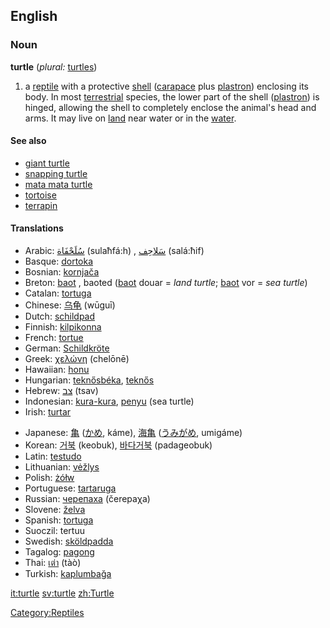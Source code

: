 ==English==
=== Noun ===
'''turtle''' (''plural:'' [[turtles]])

#a [[reptile]] with a protective [[shell]] ([[carapace]] plus [[plastron]]) enclosing its body. In most [[terrestrial]] species, the lower part of the shell ([[plastron]]) is hinged, allowing the shell to completely enclose the animal's head and arms. It may live on [[land]] near water or in the [[water]].

==== See also ====
*[[giant turtle]]
*[[snapping turtle]]
*[[mata mata turtle]]
*[[tortoise]]
*[[terrapin]]

====Translations====
{{top}}
*Arabic: [[سلحفاة|سُلَحْفَاة]] (sulaħfá:h) {{f}}, [[سلحفاة|سَلاحِف]] (salá:ħif) {{p}}
*Basque: [[dortoka]]
*Bosnian: [[kornjača]] {{f}}
*Breton: [[baot]] {{f}}, baoted {{p}} ([[baot]] douar = ''land turtle''; [[baot]] vor = ''sea turtle'')
*Catalan: [[tortuga]] {{f}}
*Chinese: [[乌龟]] (wūguī)
*Dutch: [[schildpad]] {{f}}
*Finnish: [[kilpikonna]]
*French: [[tortue]] {{f}}
*German: [[Schildkröte]] {{f}}
*Greek: [[χελώνη]] (chelōnē) {{f}}
*Hawaiian: [[honu]]
*Hungarian: [[teknősbéka]], [[teknős]]
*Hebrew: [[צב]] (tsav) {{m}}
*Indonesian: [[kura-kura]], [[penyu]] (sea turtle)
*Irish: [[turtar]] {{m}}
{{mid}}
*Japanese: [[亀]] ([[かめ]], káme), [[海亀]] ([[うみがめ]], umigáme)
*Korean: [[거북]] (keobuk), [[바다거북]] (padageobuk)
*Latin: [[testudo]] {{f}}
*Lithuanian: [[vėžlys]] {{m}}
*Polish: [[żółw]] {{m}}
*Portuguese: [[tartaruga]] {{f}}
*Russian: [[черепаха]] (čerepaχa) {{f}}
*Slovene: [[želva]] {{f}}
*Spanish: [[tortuga]] {{f}}
*Suoczil: tertuu
*Swedish: [[sköldpadda]]
*Tagalog: [[pagong]]
*Thai: [[เต่า]] (tàò)
*Turkish: [[kaplumbağa]]
{{bottom}}

[[Category:Reptiles]]

[[it:turtle]]
[[sv:turtle]]
[[zh:Turtle]]